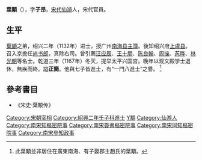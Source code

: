 '''葉顒'''（{{bd|1100年||1167年|catIdx=Y葉顒}}），字'''子昂'''，[[宋代|宋代]][[仙游|仙游]]人，宋代官員。
==生平==
[[葉顗|葉顗]]之弟，绍兴二年（1132年）进士，授广州[[南海县|南海县]][[主簿|主簿]]。後知绍兴府[[上虞县|上虞县]]。召入京擔任[[尚书郎|尚书郎]]，真除右司。曾引薦[[汪应辰|汪应辰]]、[[王十朋|王十朋]]、[[陈良翰|陈良翰]]、[[周操|周操]]、[[芮晔|芮晔]]、[[林光朝|林光朝]]等名士。乾道三年（1167年）冬天，提举太平兴国宫。晚年以观文殿学士退休，無疾而終。謚'''正簡'''。他與七子皆進士，有“一門八進士”之譽。 <ref>此葉顒並非居住在廣東南海、有子娶郡主趙氏的葉顒。</ref>

==參考書目==
{{reflist}}
* 《宋史·葉颙传》

{{宋朝人物小作品}}
{{start box}}
{{s-before|[[陈康伯|陈康伯]]}}
{{s-title|[[南宋|南宋]][[尚书左仆射|尚书左仆射]]同平章事|1166年—1167年}}
{{s-after|[[陳俊卿_(南宋)|陈俊卿]]}}
{{end box}}
{{DEFAULTSORT:Y葉顒}}
[[Category:宋朝宰相|Category:宋朝宰相]]
[[Category:紹興二年壬子科進士|Category:紹興二年壬子科進士]]
[[Category:葉姓|Y顒]]
[[Category:仙游人|Category:仙游人]]
[[Category:南宋知樞密院事|Category:南宋知樞密院事]]
[[Category:南宋簽書樞密院事|Category:南宋簽書樞密院事]]
[[Category:南宋同知樞密院事|Category:南宋同知樞密院事]]
[[Category:南宋參知政事|Category:南宋參知政事]]